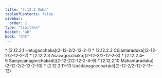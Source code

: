```yaml
---
title: "2.12.2 Duka"
tableOfContents: false
sidebar:
  order: 2
type: "tipitaka"
basket: "ab"
book: "dht"
---
```



<DynamicBreadcrumb />



<TableOfContents book="dht" section="2.12.2">
* [2.12.2.1 Hetugocchaka](2-12-2/2-12-2-1)
* [2.12.2.2 Cūḷantaraduka](2-12-2/2-12-2-2)
* [2.12.2.3 Āsavagocchaka](2-12-2/2-12-2-3)
* [2.12.2.4–9 Saṃyojanagocchakādi](2-12-2/2-12-2-4–9)
* [2.12.2.10 Mahantaraduka](2-12-2/2-12-2-10)
* [2.12.2.11–13 Upādānagocchakādi](2-12-2/2-12-2-11–13)
</TableOfContents>